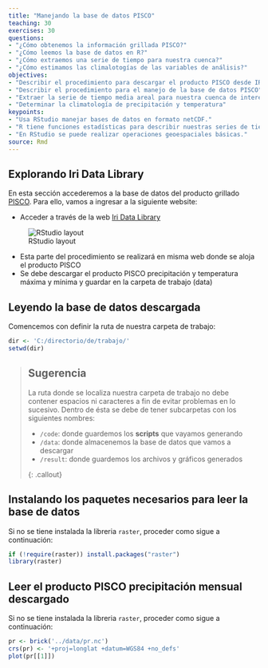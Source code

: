 ---
title: "Manejando la base de datos PISCO"
teaching: 30
exercises: 30
questions:
- "¿Cómo obtenemos la información grillada PISCO?"
- "¿Cómo leemos la base de datos en R?"
- "¿Cómo extraemos una serie de tiempo para nuestra cuenca?"
- "¿Cómo estimamos las climalotogías de las variables de análisis?"
objectives:
- "Describir el procedimiento para descargar el producto PISCO desde IRI Data Library"
- "Describir el procedimiento para el manejo de la base de datos PISCO"
- "Extraer la serie de tiempo media areal para nuestra cuenca de interés"
- "Determinar la climatología de precipitación y temperatura"
keypoints:
- "Usa RStudio manejar bases de datos en formato netCDF."
- "R tiene funciones estadísticas para describir nuestras series de tiempo."
- "En RStudio se puede realizar operaciones geoespaciales básicas."
source: Rmd
---

## Explorando Iri Data Library

En esta sección accederemos a la base de datos del producto grillado [PISCO](https://www.tandfonline.com/doi/abs/10.1080/02626667.2019.1649411). Para ello, vamos a ingresar a la siguiente website:

  * Acceder a través de la web [Iri Data Library](https://iridl.ldeo.columbia.edu/)
  
![RStudio layout](../fig/06-rmd-iridatalibrary.png)

* Esta parte del procedimiento se realizará en misma web donde se aloja el producto PISCO
* Se debe descargar el producto PISCO precipitación y temperatura máxima y mínima y guardar en la carpeta de trabajo (data)

## Leyendo la base de datos descargada

Comencemos con definir la ruta de nuestra carpeta de trabajo:

```{r}
dir <- 'C:/directorio/de/trabajo/'
setwd(dir)
```

> ## Sugerencia
>
> La ruta donde se localiza nuestra carpeta de trabajo no debe contener espacios
> ni caracteres a fin de evitar problemas en lo sucesivo. Dentro de ésta
> se debe de tener subcarpetas con los siguientes nombres:
> 
> * `/code`: donde guardemos los **scripts** que vayamos generando
> * `/data`: donde almacenemos la base de datos que vamos a descargar 
> * `/result`: donde guardemos los archivos y gráficos generados
>
{: .callout}

## Instalando los paquetes necesarios para leer la base de datos

Si no se tiene instalada la libreria `raster`, proceder como sigue a continuación:

```{r raster, echo=FALSE}
if (!require(raster)) install.packages("raster")
library(raster)
```


## Leer el producto PISCO precipitación mensual descargado 

Si no se tiene instalada la libreria `raster`, proceder como sigue a continuación:

```{r pr, echo=FALSE}
pr <- brick('../data/pr.nc')
crs(pr) <- '+proj=longlat +datum=WGS84 +no_defs'
plot(pr[[1]])
```


